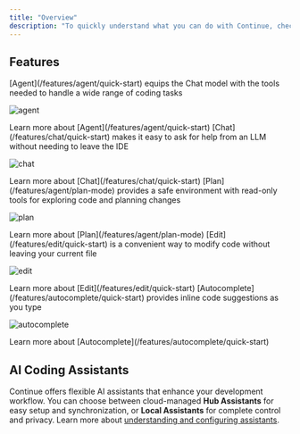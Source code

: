 ```yaml
---
title: "Overview"
description: "To quickly understand what you can do with Continue, check out each tab below."
---
```


## Features

<Tabs>
<Tab title="Agent">
[Agent](/features/agent/quick-start) equips the Chat model with the tools needed to handle a wide range of coding tasks

![agent](/images/agent-9ef792cfc196a3b5faa984fb072c4400.gif)

<Info>
  Learn more about [Agent](/features/agent/quick-start)
</Info>
</Tab>

<Tab title="Chat">
[Chat](/features/chat/quick-start) makes it easy to ask for help from an LLM without needing to leave the IDE

![chat](/images/chat-489b68d156be2aafe09ee7cedf233fba.gif)

<Info>
  Learn more about [Chat](/features/chat/quick-start)
</Info>
</Tab>

<Tab title="Plan">
[Plan](/features/agent/plan-mode) provides a safe environment with read-only tools for exploring code and planning changes

![plan](/images/plan-mode.gif)

<Info>
  Learn more about [Plan](/features/agent/plan-mode)
</Info>
</Tab>

<Tab title="Edit">
[Edit](/features/edit/quick-start) is a convenient way to modify code without leaving your current file

![edit](/images/edit.gif)

<Info>
  Learn more about [Edit](/features/edit/quick-start)
</Info>
</Tab>

<Tab title="Autocomplete">
[Autocomplete](/features/autocomplete/quick-start) provides inline code suggestions as you type

![autocomplete](/images/autocomplete-9d4e3f7658d3e65b8e8b20f2de939675.gif)

<Info>
  Learn more about [Autocomplete](/features/autocomplete/quick-start)
</Info>
</Tab>
</Tabs>

## AI Coding Assistants

Continue offers flexible AI assistants that enhance your development workflow. You can choose between cloud-managed **Hub Assistants** for easy setup and synchronization, or **Local Assistants** for complete control and privacy. Learn more about [understanding and configuring assistants](/guides/understanding-assistants).
